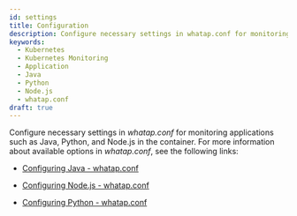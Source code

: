```yaml
---
id: settings
title: Configuration
description: Configure necessary settings in whatap.conf for monitoring the applications in the container. Let's learn about available options.
keywords:
  - Kubernetes
  - Kubernetes Monitoring
  - Application
  - Java
  - Python
  - Node.js
  - whatap.conf
draft: true
---
```


Configure necessary settings in _whatap.conf_ for monitoring applications such as Java, Python, and Node.js in the container. For more information about available options in _whatap.conf_, see the following links:

- [Configuring Java - whatap.conf](../java/set-agent)

- [Configuring Node.js - whatap.conf](../nodejs/set-agent)

- [Configuring Python - whatap.conf](../python/set-agent)

